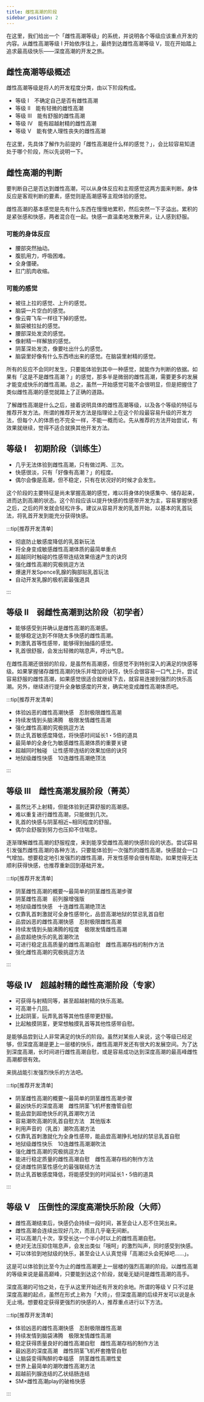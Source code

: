 ```yaml
---
title: 雌性高潮的阶段
sidebar_position: 2
---
```


在这里，我们给出一个「雌性高潮等级」的系统，并说明各个等级应该重点开发的内容。从雌性高潮等级 Ⅰ 开始依序往上，最终到达雌性高潮等级 Ⅴ，现在开始踏上追求最高级快乐——深度高潮的开发之旅。

## 雌性高潮等级概述

雌性高潮等级是将人的开发程度分类，由以下阶段构成。

- 等级 I　不确定自己是否有雌性高潮
- 等级 II　能有轻微的雌性高潮
- 等级 III　能有舒服的雌性高潮
- 等级 IV　能有超越射精的雌性高潮
- 等级 V　能有使人理性丧失的雌性高潮

在这里，先具体了解作为前提的「雌性高潮是什么样的感觉？」，会比较容易知道处于哪个阶段，所以先说明一下。

## 雌性高潮的判断

要判断自己是否达到雌性高潮，可以从身体反应和主观感觉这两方面来判断。身体反应是客观判断的要素，感觉则是高潮感等主观体验的感觉。

雌性高潮的基本感觉是先有什么东西在慢慢地累积，然后突然一下子溢出。累积的是紧张感和快感，两者混合在一起。快感一直温柔地发散开来，让人感到舒服。

### 可能的身体反应

- 腰部突然抽动。
- 腹肌用力，呼吸困难。
- 全身僵硬。
- 肛门肌肉收缩。

### 可能的感觉

- 被往上拉的感觉、上升的感觉。
- 脑袋一片空白的感觉。
- 像云霄飞车一样往下掉的感觉。
- 脑袋被拉扯的感觉。
- 腰部深处发烫的感觉。
- 像射精一样解放的感觉。
- 阴茎深处发烫，像要吐出什么的感觉。
- 脑袋里好像有什么东西喷出来的感觉。在脑袋里射精的感觉。


所有的反应不会同时发生，只要能体验到其中一种感觉，就能作为判断的依据。如果有「这是不是雌性高潮？」的感觉，那多半是微弱的雌性高潮，需要更多的发展才能变成快乐的雌性高潮。总之，虽然一开始感觉可能不会很明显，但是把握住了类似雌性高潮的感觉就踏上了正确的道路。

了解雌性高潮是什么之后，接着说明具体的雌性高潮等级，以及各个等级的特征与推荐开发方法。所谓的推荐开发方法是指理论上在这个阶段最容易升级的开发方法，但每个人的体质也不完全一样，不能一概而论。先从推荐的方法开始尝试，有效果就继续，觉得不适合就换其他开发方法。


## 等级 I　初期阶段（训练生）

- 几乎无法体验到雌性高潮，只有做过两、三次。
- 快感很淡，只有「好像有高潮？」的程度。
- 偶尔会像是高潮，但不稳定，只有在状况好的时候才会发生。


这个阶段的主要特征是尚未掌握高潮的感觉，难以将身体的快感集中、储存起来，进而达到高潮的状态。这个阶段应该以提升快感的性感带开发为主，容易掌握快感之后，之后的开发就会轻松许多。建议从容易开发的乳首开始，以基本的乳首玩法，将乳首开发到能充分获得快感。

:::tip[推荐开发清单]

- 彻底防止敏感度降低的乳首新玩法
- 将全身变成敏感雌性高潮体质的最简单重点
- 超越同时触碰的性感带连结效果倍速产生的诀窍
- 强化雌性高潮的究极挑逗方法
- 爆速开发Spence乳腺的胸部贴乳首玩法
- 自动开发乳腺的极机密最强道具

:::

## 等级 Ⅱ　弱雌性高潮到达阶段（初学者）

- 能够感受到并确认是雌性高潮的高潮感。
- 能够稳定达到不伴随太多快感的雌性高潮。
- 刺激乳首等性感带，能够得到抽搐的感觉。
- 乳首很舒服，会发出轻微的喘息声，呼出气息。

在雌性高潮还很弱的阶段，是虽然有高潮感，但感觉不到特别深入的满足的快感等级。如果掌握储存雌性高潮的快乐并增加的诀窍，快乐会很容易一口气上升。尝试容易舒服的雌性高潮，如果感觉很适合就继续下去，就容易连接到强烈的快乐高潮。另外，继续进行提升全身敏感度的开发，确实地变成雌性高潮体质吧。

:::tip[推荐开发清单]

- 体验凶恶的雌性高潮快感　忍耐极限雌性高潮
- 持续发情到头脑沸腾　极限发情雌性高潮
- 强化雌性高潮的究极挑逗方法
- 防止乳首敏感度降低，将快感时间延长1・5倍的道具
- 最简单的全身化为敏感雌性高潮体质的重要关键
- 超越同时触碰　让性感带连结的效果加倍的诀窍
- 地狱级雌性快感　10连雌性高潮绝顶法

:::

## 等级 Ⅲ　雌性高潮发展阶段（菁英）

- 虽然比不上射精，但能体验到还算舒服的高潮感。
- 难以重复进行雌性高潮，只能做到几次。
- 乳首的快感与阴茎相近~相同程度的舒服。
- 偶尔会舒服到努力也压抑不住喘息。


逐渐理解雌性高潮的舒服程度，来到能享受雌性高潮的快感阶段的状态。尝试容易引发强烈雌性高潮的各种方法，只要能体验到一次强烈的雌性高潮，快感就会一口气增加。想要稳定地引发强烈的雌性高潮，开发性感带会很有帮助，如果觉得无法顺利获得快感，也推荐重新回到基础开发。

:::tip[推荐开发清单]

- 阴茎雌性高潮的概要～最简单的阴茎雌性高潮步骤
- 阴茎雌性高潮　前列腺增强版
- 地狱级雌性快感　十连雌性高潮绝顶法
- 仅靠乳首刺激就可全身性感带化，品尝高潮地狱的禁忌乳首自慰
- 品尝凶恶的雌性高潮快感　忍耐极限雌性高潮
- 持续发情到头脑沸腾的程度　极限发情雌性高潮
- 品尝超绝快乐的乳首潮吹法
- 可进行稳定且高质量的雌性高潮自慰　雌性高潮存档的制作方法
- 强化雌性高潮的究极挑逗方法

:::

## 等级 Ⅳ　超越射精的雌性高潮阶段（专家）

- 可获得与射精同等，甚至超越射精的快乐高潮。
- 可高潮十几回。
- 比起阴茎，玩弄乳首等其他性感带更舒服。
- 比起触摸阴茎，更常想触摸乳首等其他性感带自慰。

是能够品尝到让人非常满足的快乐的阶段。虽然对某些人来说，这个等级已经足够，但深度高潮是更上一层楼的快乐，雌性高潮开发还有很大的发展空间。为了达到深度高潮，长时间进行雌性高潮自慰，或是容易成功达到深度高潮的最高峰雌性高潮都很有效。

来挑战能引发强烈快乐的方法吧。

:::tip[推荐开发清单]

- 阴茎雌性高潮的概要～最简单的阴茎雌性高潮步骤
- 最凶快乐的深度高潮　雌性阴茎飞机杯套撸管自慰
- 能品尝到超绝快乐的乳首潮吹方法
- 容易潮吹高潮的乳首自慰方法　其他版本
- 利用声音的（乳首）潮吹高潮方法
- 仅靠乳首刺激就化为全身性感带，能品尝高潮挣扎地狱的禁忌乳首自慰
- 地狱级雌性快乐　10连雌性高潮潮吹法
- 强化雌性高潮的究极挑逗方法
- 能进行稳定质量的雌性高潮自慰　雌性高潮存档的制作方法
- 促进雌性阴茎性感化的最强联结方法
- 防止乳首敏感度降低，将能感受到的时间延长1・5倍的道具

:::

## 等级 Ⅴ　压倒性的深度高潮快乐阶段（大师）

- 雌性高潮结束后，快感仍会持续一段时间，甚至会让人忍不住哭出来。
- 雌性高潮会连续出现好几次，而且几乎毫无间断。
- 可以高潮几十次，享受长达一个半小时以上的雌性高潮自慰。
- 绝对无法压抑住喘息声，会发出类似「哦呵」的激烈叫声，同时感受到快感。
- 可以体验到地狱级的快乐，甚至会让人认真觉得「高潮过头会死掉吧……」。


这是可以体验到比至今为止的雌性高潮更上一层楼的强烈高潮的阶段。以雌性高潮的等级来说是最高巅峰，只要能到达这个阶段，就毫无疑问是雌性高潮的高手。

深度高潮的可怕之处，在于从这里开始还有开发的余地。所谓的等级 Ⅴ 只不过是深度高潮的起点，虽然在形式上称为「大师」，但深度高潮的后续开发可以说是永无止境。想要稳定获得更强烈的快感的人，推荐重点进行以下方法。

:::tip[推荐开发清单]

- 体验凶恶的雌性高潮快感　忍耐极限雌性高潮
- 持续发情到脑袋沸腾　极限发情雌性高潮
- 稳定获得质量良好的雌性高潮自慰　雌性高潮存档的制作方法
- 最凶恶的深度高潮　雌性阴茎飞机杯套撸管自慰
- 让脑袋变得陶醉的幸福感　阴茎雌性高潮性爱
- 世界上最简单的潮吹雌性高潮方法
- 超越前列腺连结的乙状结肠连结
- SM×雌性高潮play的破格快感

:::